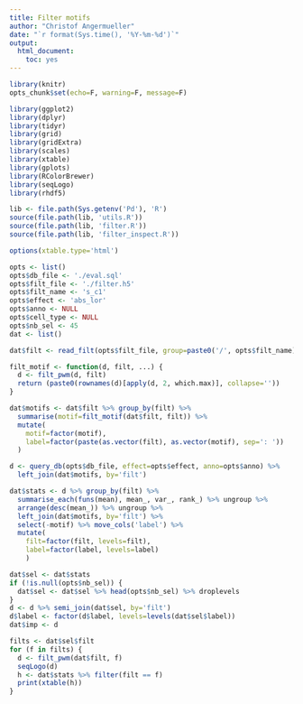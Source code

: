 ```yaml
---
title: Filter motifs
author: "Christof Angermueller"
date: "`r format(Sys.time(), '%Y-%m-%d')`"
output:
  html_document:
    toc: yes
---
```


```r
library(knitr)
opts_chunk$set(echo=F, warning=F, message=F)
```

```r
library(ggplot2)
library(dplyr)
library(tidyr)
library(grid)
library(gridExtra)
library(scales)
library(xtable)
library(gplots)
library(RColorBrewer)
library(seqLogo)
library(rhdf5)

lib <- file.path(Sys.getenv('Pd'), 'R')
source(file.path(lib, 'utils.R'))
source(file.path(lib, 'filter.R'))
source(file.path(lib, 'filter_inspect.R'))
```

```r
options(xtable.type='html')
```

```r
opts <- list()
opts$db_file <- './eval.sql'
opts$filt_file <- './filter.h5'
opts$filt_name <- 's_c1'
opts$effect <- 'abs_lor'
opts$anno <- NULL
opts$cell_type <- NULL
opts$nb_sel <- 45
dat <- list()
```

```r
dat$filt <- read_filt(opts$filt_file, group=paste0('/', opts$filt_name))

filt_motif <- function(d, filt, ...) {
  d <- filt_pwm(d, filt)
  return (paste0(rownames(d)[apply(d, 2, which.max)], collapse=''))
}

dat$motifs <- dat$filt %>% group_by(filt) %>%
  summarise(motif=filt_motif(dat$filt, filt)) %>%
  mutate(
    motif=factor(motif),
    label=factor(paste(as.vector(filt), as.vector(motif), sep=': '))
  )
```

```r
d <- query_db(opts$db_file, effect=opts$effect, anno=opts$anno) %>%
  left_join(dat$motifs, by='filt')

dat$stats <- d %>% group_by(filt) %>%
  summarise_each(funs(mean), mean_, var_, rank_) %>% ungroup %>%
  arrange(desc(mean_)) %>% ungroup %>%
  left_join(dat$motifs, by='filt') %>%
  select(-motif) %>% move_cols('label') %>%
  mutate(
    filt=factor(filt, levels=filt),
    label=factor(label, levels=label)
    )

dat$sel <- dat$stats
if (!is.null(opts$nb_sel)) {
  dat$sel <- dat$sel %>% head(opts$nb_sel) %>% droplevels
}
d <- d %>% semi_join(dat$sel, by='filt')
d$label <- factor(d$label, levels=levels(dat$sel$label))
dat$imp <- d
```

```r
filts <- dat$sel$filt
for (f in filts) {
  d <- filt_pwm(dat$filt, f)
  seqLogo(d)
  h <- dat$stats %>% filter(filt == f)
  print(xtable(h))
}
```

